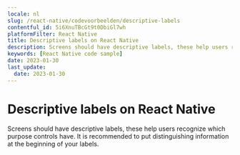 ```yaml
---
locale: nl
slug: /react-native/codevoorbeelden/descriptive-labels
contentful_id: 5i6XnuTBcGt9t0DbiGl7wh
platformFilter: React Native
title: Descriptive labels on React Native
description: Screens should have descriptive labels, these help users recognize which purpose controls have.
keywords: [React Native code sample]
date: 2023-01-30
last_update:
  date: 2023-01-30
---
```


# Descriptive labels on React Native

Screens should have descriptive labels, these help users recognize which purpose controls have. It is recommended to put distinguishing information at the beginning of your labels.

<CodeSample id="screen-labels" locale="nl" platform="react native"/>
